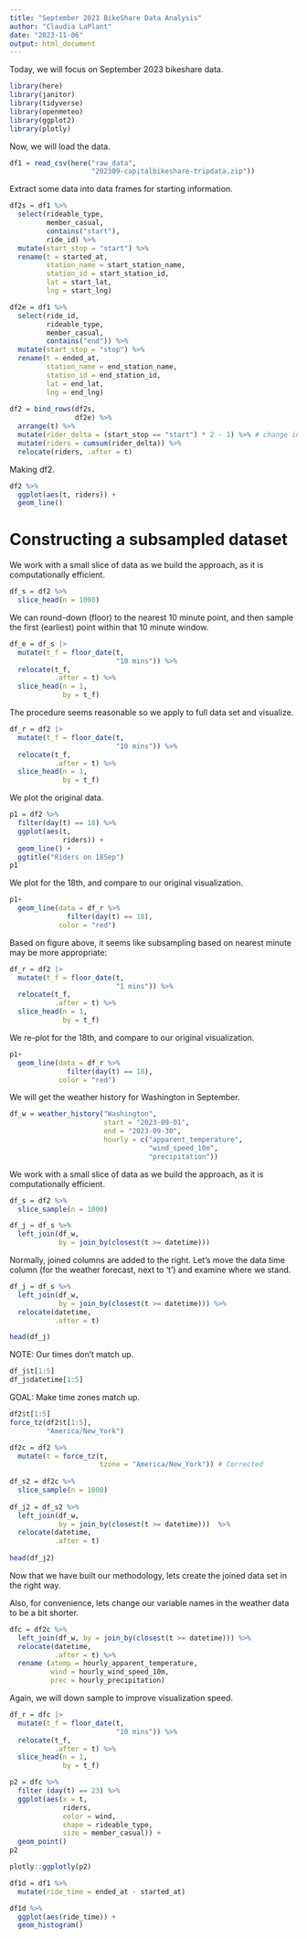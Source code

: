---
title: "September 2023 BikeShare Data Analysis"
author: "Claudia LaPlant"
date: "2023-11-06"
output: html_document
---

Today, we will focus on September 2023 bikeshare data.

```{r}
library(here)
library(janitor)
library(tidyverse)
library(openmeteo)
library(ggplot2)
library(plotly)
```

Now, we will load the data.

```{r}
df1 = read_csv(here("raw_data",
                    "202309-capitalbikeshare-tripdata.zip"))
```

Extract some data into data frames for starting information.

```{r}
df2s = df1 %>% 
  select(rideable_type,
         member_casual,
         contains("start"),
         ride_id) %>% 
  mutate(start_stop = "start") %>%
  rename(t = started_at,
         station_name = start_station_name,
         station_id = start_station_id,
         lat = start_lat,
         lng = start_lng)

df2e = df1 %>% 
  select(ride_id,
         rideable_type,
         member_casual,
         contains("end")) %>%
  mutate(start_stop = "stop") %>%
  rename(t = ended_at,
         station_name = end_station_name,
         station_id = end_station_id,
         lat = end_lat,
         lng = end_lng)
 
df2 = bind_rows(df2s,
                df2e) %>%
  arrange(t) %>%
  mutate(rider_delta = (start_stop == "start") * 2 - 1) %>% # change in ridership 
  mutate(riders = cumsum(rider_delta)) %>%
  relocate(riders, .after = t)
```

Making df2.

```{r}
df2 %>% 
  ggplot(aes(t, riders)) +
  geom_line()
```

# Constructing a subsampled dataset

We work with a small slice of data as we build the approach, as it is computationally efficient.

```{r}
df_s = df2 %>%
  slice_head(n = 1000)
```

We can round-down (floor) to the nearest 10 minute point, and then sample the first (earliest) point within that 10 minute window.

```{r}
df_e = df_s |>
  mutate(t_f = floor_date(t,
                          "10 mins")) %>%
  relocate(t_f,
           .after = t) %>%
  slice_head(n = 1,
             by = t_f)
```

The procedure seems reasonable so we apply to full data set and visualize.

```{r}
df_r = df2 |>
  mutate(t_f = floor_date(t,
                          "10 mins")) %>%
  relocate(t_f,
           .after = t) %>%
  slice_head(n = 1,
             by = t_f)
```

We plot the original data.

```{r}
p1 = df2 %>% 
  filter(day(t) == 18) %>%
  ggplot(aes(t,
             riders)) +
  geom_line() +
  ggtitle("Riders on 18Sep")
p1
```

We plot for the 18th, and compare to our original visualization.

```{r}
p1+
  geom_line(data = df_r %>%
              filter(day(t) == 18),
            color = "red")
```

Based on figure above, it seems like subsampling based on nearest minute may be more appropriate:

```{r}
df_r = df2 |>
  mutate(t_f = floor_date(t,
                          "1 mins")) %>%
  relocate(t_f,
           .after = t) %>%
  slice_head(n = 1,
             by = t_f)
```

We re-plot for the 18th, and compare to our original visualization.

```{r}
p1+
  geom_line(data = df_r %>%
              filter(day(t) == 18),
            color = "red")
```

We will get the weather history for Washington in September.

```{r}
df_w = weather_history("Washington",
                       start = "2023-09-01",
                       end = "2023-09-30",
                       hourly = c("apparent_temperature",
                                  "wind_speed_10m",
                                  "precipitation"))
```

We work with a small slice of data as we build the approach, as it is computationally efficient.

```{r}
df_s = df2 %>%
  slice_sample(n = 1000)
```

```{r}
df_j = df_s %>%
  left_join(df_w,
            by = join_by(closest(t >= datetime)))
```

Normally, joined columns are added to the right. Let's move the data time column (for the weather forecast, next to 't') and examine where we stand.

```{r}
df_j = df_s %>% 
  left_join(df_w,
            by = join_by(closest(t >= datetime))) %>%
  relocate(datetime,
           .after = t)

head(df_j)
```

NOTE: Our times don't match up.

```{r}
df_j$t[1:5]
df_j$datetime[1:5]
```
GOAL: Make time zones match up.

```{r}
df2$t[1:5]
force_tz(df2$t[1:5],
         "America/New_York")

df2c = df2 %>%
  mutate(t = force_tz(t,
                      tzone = "America/New_York")) # Corrected
 
df_s2 = df2c %>%
  slice_sample(n = 1000)
 
df_j2 = df_s2 %>% 
  left_join(df_w,
            by = join_by(closest(t >= datetime)))  %>%
  relocate(datetime,
           .after = t)
 
head(df_j2)
```

Now that we have built our methodology, lets create the joined data set in the right way.

Also, for convenience, lets change our variable names in the weather data to be a bit shorter.

```{r}
dfc = df2c %>%
  left_join(df_w, by = join_by(closest(t >= datetime))) %>%
  relocate(datetime,
           .after = t) %>%
  rename (atemp = hourly_apparent_temperature,
          wind = hourly_wind_speed_10m,
          prec = hourly_precipitation)
```

Again, we will down sample to improve visualization speed.

```{r}
df_r = dfc |>
  mutate(t_f = floor_date(t,
                          "10 mins")) %>%
  relocate(t_f,
           .after = t) %>%
  slice_head(n = 1,
             by = t_f)

p2 = dfc %>%
  filter (day(t) == 23) %>%
  ggplot(aes(x = t,
             riders,
             color = wind,
             shape = rideable_type,
             size = member_casual)) +
  geom_point()
p2 
```

```{r}
plotly::ggplotly(p2)
```

```{r}
df1d = df1 %>%
  mutate(ride_time = ended_at - started_at)

df1d %>%
  ggplot(aes(ride_time)) +
  geom_histogram()
```

```{r}

```

 
 
